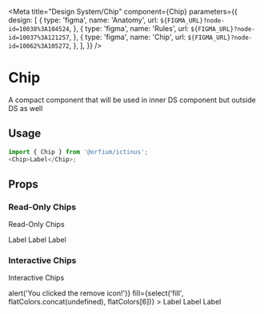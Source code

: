
<Meta
  title="Design System/Chip"
  component={Chip}
  parameters={{
    design: [
      {
        type: 'figma',
        name: 'Anatomy',
        url: `${FIGMA_URL}?node-id=10038%3A104524`,
      },
      {
        type: 'figma',
        name: 'Rules',
        url: `${FIGMA_URL}?node-id=10037%3A121257`,
      },
      {
        type: 'figma',
        name: 'Chip',
        url: `${FIGMA_URL}?node-id=10062%3A105272`,
      },
    ],
  }}
/>

# Chip

A compact component that will be used in inner DS component but outside DS as well

## Usage

```js
import { Chip } from '@orfium/ictinus';
<Chip>Label</Chip>;
```

## Props

<ArgsTable of={Chip} />

### Read-Only Chips

Read-Only Chips

<Canvas>
  <Story name="Read-Only Chips">
    <Stack>
      <Chip fill={select('fill', flatColors.concat(undefined), flatColors[3])}>Label</Chip>
      <Chip
        fill={select('fill', flatColors.concat(undefined), flatColors[3])}
        thumbnail={{ src: '', name: 'KN' }}
      >
        Label
      </Chip>
      <Chip
        thumbnail={{ src: 'https://mui.com/static/images/avatar/1.jpg', name: 'J' }}
        fill={select('fill', flatColors.concat(undefined), flatColors[3])}
      >
        Label
      </Chip>
    </Stack>
  </Story>
</Canvas>

### Interactive Chips

Interactive Chips

<Canvas>
  <Story name="Interactive Chips">
    <Stack>
      <Chip
        styleType={'interactive'}
        onClear={() => alert('You clicked the remove icon!')}
        fill={select('fill', flatColors.concat(undefined), flatColors[6])}
      >
        Label
      </Chip>
      <ChipShowcase
        styleType={'interactive'}
        isChecked
        fill={select('fill', flatColors.concat(undefined), flatColors[6])}
      >
        Label
      </ChipShowcase>
      <ChipShowcase
        styleType={'interactive'}
        badgeNumber={5}
        fill={select('fill', flatColors.concat(undefined), flatColors[6])}
      >
        Label
      </ChipShowcase>
    </Stack>
  </Story>
</Canvas>
